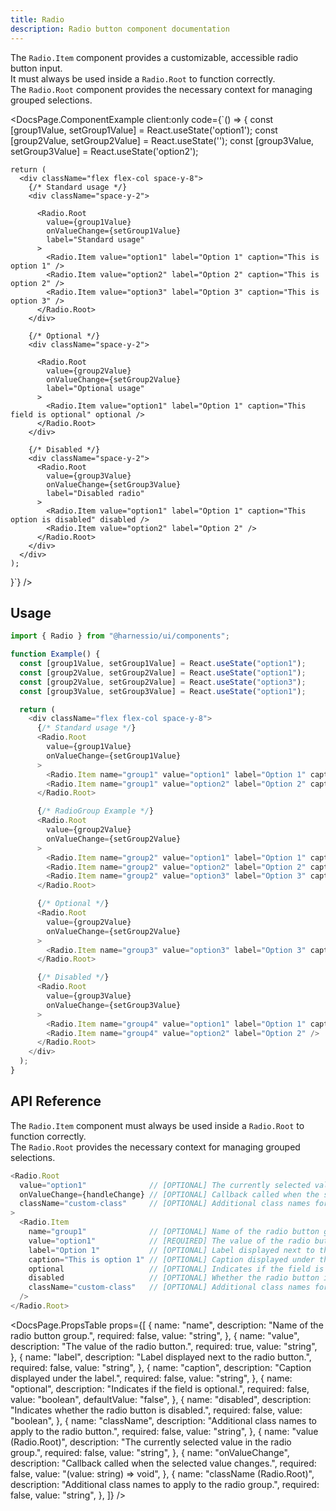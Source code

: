 ```yaml
---
title: Radio
description: Radio button component documentation
---
```


The `Radio.Item` component provides a customizable, accessible radio button input.  
It must always be used inside a `Radio.Root` to function correctly.  
The `Radio.Root` component provides the necessary context for managing grouped selections.


<DocsPage.ComponentExample
  client:only
  code={`() => {
    const [group1Value, setGroup1Value] = React.useState('option1');
    const [group2Value, setGroup2Value] = React.useState('');
    const [group3Value, setGroup3Value] = React.useState('option2');

    return (
      <div className="flex flex-col space-y-8">
        {/* Standard usage */}
        <div className="space-y-2">

          <Radio.Root
            value={group1Value}
            onValueChange={setGroup1Value}
            label="Standard usage"
          >
            <Radio.Item value="option1" label="Option 1" caption="This is option 1" />
            <Radio.Item value="option2" label="Option 2" caption="This is option 2" />
            <Radio.Item value="option3" label="Option 3" caption="This is option 3" />
          </Radio.Root>
        </div>

        {/* Optional */}
        <div className="space-y-2">

          <Radio.Root
            value={group2Value}
            onValueChange={setGroup2Value}
            label="Optional usage"
          >
            <Radio.Item value="option1" label="Option 1" caption="This field is optional" optional />
          </Radio.Root>
        </div>

        {/* Disabled */}
        <div className="space-y-2">
          <Radio.Root
            value={group3Value}
            onValueChange={setGroup3Value}
            label="Disabled radio"
          >
            <Radio.Item value="option1" label="Option 1" caption="This option is disabled" disabled />
            <Radio.Item value="option2" label="Option 2" />
          </Radio.Root>
        </div>
      </div>
    );

}`}
/>

## Usage

```typescript jsx
import { Radio } from "@harnessio/ui/components";

function Example() {
  const [group1Value, setGroup1Value] = React.useState("option1");
  const [group2Value, setGroup2Value] = React.useState("option1");
  const [group2Value, setGroup2Value] = React.useState("option3");
  const [group3Value, setGroup3Value] = React.useState("option1");

  return (
    <div className="flex flex-col space-y-8">
      {/* Standard usage */}
      <Radio.Root
        value={group1Value}
        onValueChange={setGroup1Value}
      >
        <Radio.Item name="group1" value="option1" label="Option 1" caption="This is option 1" />
        <Radio.Item name="group1" value="option2" label="Option 2" caption="This is option 2" />
      </Radio.Root>

      {/* RadioGroup Example */}
      <Radio.Root
        value={group2Value}
        onValueChange={setGroup2Value}
      >
        <Radio.Item name="group2" value="option1" label="Option 1" caption="This is option 1" />
        <Radio.Item name="group2" value="option2" label="Option 2" caption="This is option 2" />
        <Radio.Item name="group2" value="option3" label="Option 3" caption="This is option 3" />
      </Radio.Root>

      {/* Optional */}
      <Radio.Root
        value={group2Value}
        onValueChange={setGroup2Value}
      >
        <Radio.Item name="group3" value="option3" label="Option 3" caption="This field is optional" optional />
      </Radio.Root>

      {/* Disabled */}
      <Radio.Root
        value={group3Value}
        onValueChange={setGroup3Value}
      >
        <Radio.Item name="group4" value="option1" label="Option 1" caption="This option is disabled" disabled />
        <Radio.Item name="group4" value="option2" label="Option 2" />
      </Radio.Root>
    </div>
  );
}
```

## API Reference

The `Radio.Item` component must always be used inside a `Radio.Root` to function correctly.  
The `Radio.Root` provides the necessary context for managing grouped selections.

```typescript jsx
<Radio.Root
  value="option1"              // [OPTIONAL] The currently selected value
  onValueChange={handleChange} // [OPTIONAL] Callback called when the selected value changes
  className="custom-class"     // [OPTIONAL] Additional class names for the group
>
  <Radio.Item
    name="group1"              // [OPTIONAL] Name of the radio button group
    value="option1"            // [REQUIRED] The value of the radio button
    label="Option 1"           // [OPTIONAL] Label displayed next to the radio button
    caption="This is option 1" // [OPTIONAL] Caption displayed under the label
    optional                   // [OPTIONAL] Indicates if the field is optional
    disabled                   // [OPTIONAL] Whether the radio button is disabled
    className="custom-class"   // [OPTIONAL] Additional class names for the radio button
  />
</Radio.Root>
```

<DocsPage.PropsTable
  props={[
    {
      name: "name",
      description: "Name of the radio button group.",
      required: false,
      value: "string",
    },
    {
      name: "value",
      description: "The value of the radio button.",
      required: true,
      value: "string",
    },
    {
      name: "label",
      description: "Label displayed next to the radio button.",
      required: false,
      value: "string",
    },
    {
      name: "caption",
      description: "Caption displayed under the label.",
      required: false,
      value: "string",
    },
    {
      name: "optional",
      description: "Indicates if the field is optional.",
      required: false,
      value: "boolean",
      defaultValue: "false",
    },
    {
      name: "disabled",
      description: "Indicates whether the radio button is disabled.",
      required: false,
      value: "boolean",
    },
    {
      name: "className",
      description: "Additional class names to apply to the radio button.",
      required: false,
      value: "string",
    },
    {
      name: "value (Radio.Root)",
      description: "The currently selected value in the radio group.",
      required: false,
      value: "string",
    },
    {
      name: "onValueChange",
      description: "Callback called when the selected value changes.",
      required: false,
      value: "(value: string) => void",
    },
    {
      name: "className (Radio.Root)",
      description: "Additional class names to apply to the radio group.",
      required: false,
      value: "string",
    },
  ]}
/>

